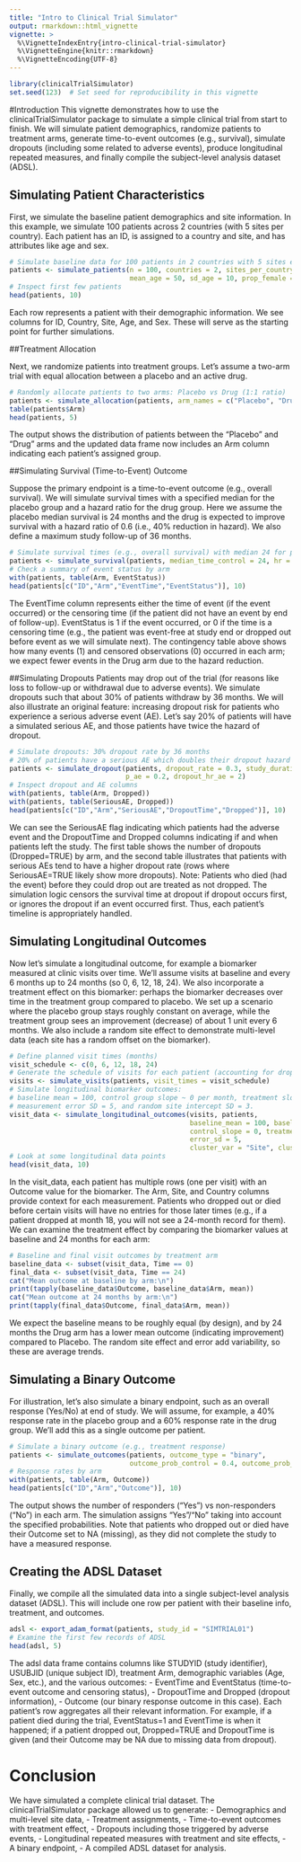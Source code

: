 ```yaml
---
title: "Intro to Clinical Trial Simulator"
output: rmarkdown::html_vignette
vignette: >
  %\VignetteIndexEntry{intro-clinical-trial-simulator}
  %\VignetteEngine{knitr::rmarkdown}
  %\VignetteEncoding{UTF-8}
---
```


```r
library(clinicalTrialSimulator)
set.seed(123)  # Set seed for reproducibility in this vignette
```

#Introduction
This vignette demonstrates how to use the clinicalTrialSimulator package to simulate a simple clinical trial from start to finish. We will simulate patient demographics, randomize patients to treatment arms, generate time-to-event outcomes (e.g., survival), simulate dropouts (including some related to adverse events), produce longitudinal repeated measures, and finally compile the subject-level analysis dataset (ADSL).

## Simulating Patient Characteristics

First, we simulate the baseline patient demographics and site information. In this example, we simulate 100 patients across 2 countries (with 5 sites per country). Each patient has an ID, is assigned to a country and site, and has attributes like age and sex.

```r

# Simulate baseline data for 100 patients in 2 countries with 5 sites each
patients <- simulate_patients(n = 100, countries = 2, sites_per_country = 5,
                              mean_age = 50, sd_age = 10, prop_female = 0.5)
# Inspect first few patients
head(patients, 10)
```

Each row represents a patient with their demographic information. We see columns for ID, Country, Site, Age, and Sex. These will serve as the starting point for further simulations.

##Treatment Allocation

Next, we randomize patients into treatment groups. Let's assume a two-arm trial with equal allocation between a placebo and an active drug.

```r
# Randomly allocate patients to two arms: Placebo vs Drug (1:1 ratio)
patients <- simulate_allocation(patients, arm_names = c("Placebo", "Drug"), ratio = c(1, 1))
table(patients$Arm)
head(patients, 5)
```


The output shows the distribution of patients between the "Placebo" and "Drug" arms and the updated data frame now includes an Arm column indicating each patient's assigned group.

##Simulating Survival (Time-to-Event) Outcome

Suppose the primary endpoint is a time-to-event outcome (e.g., overall survival). We will simulate survival times with a specified median for the placebo group and a hazard ratio for the drug group. Here we assume the placebo median survival is 24 months and the drug is expected to improve survival with a hazard ratio of 0.6 (i.e., 40% reduction in hazard). We also define a maximum study follow-up of 36 months.

```r
# Simulate survival times (e.g., overall survival) with median 24 for placebo and HR 0.6 for drug
patients <- simulate_survival(patients, median_time_control = 24, hr = 0.6, study_duration = 36)
# Check a summary of event status by arm
with(patients, table(Arm, EventStatus))
head(patients[c("ID","Arm","EventTime","EventStatus")], 10)
```


The EventTime column represents either the time of event (if the event occurred) or the censoring time (if the patient did not have an event by end of follow-up). EventStatus is 1 if the event occurred, or 0 if the time is a censoring time (e.g., the patient was event-free at study end or dropped out before event as we will simulate next). The contingency table above shows how many events (1) and censored observations (0) occurred in each arm; we expect fewer events in the Drug arm due to the hazard reduction.

##Simulating Dropouts
Patients may drop out of the trial (for reasons like loss to follow-up or withdrawal due to adverse events). We simulate dropouts such that about 30% of patients withdraw by 36 months. We will also illustrate an original feature: increasing dropout risk for patients who experience a serious adverse event (AE). Let's say 20% of patients will have a simulated serious AE, and those patients have twice the hazard of dropout.

```r

# Simulate dropouts: 30% dropout rate by 36 months
# 20% of patients have a serious AE which doubles their dropout hazard
patients <- simulate_dropout(patients, dropout_rate = 0.3, study_duration = 36,
                             p_ae = 0.2, dropout_hr_ae = 2)
# Inspect dropout and AE columns
with(patients, table(Arm, Dropped))
with(patients, table(SeriousAE, Dropped))
head(patients[c("ID","Arm","SeriousAE","DropoutTime","Dropped")], 10)
```

We can see the SeriousAE flag indicating which patients had the adverse event and the DropoutTime and Dropped columns indicating if and when patients left the study. The first table shows the number of dropouts (Dropped=TRUE) by arm, and the second table illustrates that patients with serious AEs tend to have a higher dropout rate (rows where SeriousAE=TRUE likely show more dropouts). Note: Patients who died (had the event) before they could drop out are treated as not dropped. The simulation logic censors the survival time at dropout if dropout occurs first, or ignores the dropout if an event occurred first. Thus, each patient's timeline is appropriately handled.


## Simulating Longitudinal Outcomes

Now let's simulate a longitudinal outcome, for example a biomarker measured at clinic visits over time. We'll assume visits at baseline and every 6 months up to 24 months (so 0, 6, 12, 18, 24). We also incorporate a treatment effect on this biomarker: perhaps the biomarker decreases over time in the treatment group compared to placebo. We set up a scenario where the placebo group stays roughly constant on average, while the treatment group sees an improvement (decrease) of about 1 unit every 6 months. We also include a random site effect to demonstrate multi-level data (each site has a random offset on the biomarker).

```r

# Define planned visit times (months)
visit_schedule <- c(0, 6, 12, 18, 24)
# Generate the schedule of visits for each patient (accounting for dropouts and deaths)
visits <- simulate_visits(patients, visit_times = visit_schedule)
# Simulate longitudinal biomarker outcomes:
# baseline mean = 100, control group slope ~ 0 per month, treatment slope = -0.2 per month (improvement),
# measurement error SD = 5, and random site intercept SD = 3.
visit_data <- simulate_longitudinal_outcomes(visits, patients,
                                             baseline_mean = 100, baseline_sd = 10,
                                             control_slope = 0, treatment_slope = -0.2,
                                             error_sd = 5,
                                             cluster_var = "Site", cluster_effect_sd = 3)
# Look at some longitudinal data points
head(visit_data, 10)
```

In the visit_data, each patient has multiple rows (one per visit) with an Outcome value for the biomarker. The Arm, Site, and Country columns provide context for each measurement. Patients who dropped out or died before certain visits will have no entries for those later times (e.g., if a patient dropped at month 18, you will not see a 24-month record for them). We can examine the treatment effect by comparing the biomarker values at baseline and 24 months for each arm:

```r

# Baseline and final visit outcomes by treatment arm
baseline_data <- subset(visit_data, Time == 0)
final_data <- subset(visit_data, Time == 24)
cat("Mean outcome at baseline by arm:\n")
print(tapply(baseline_data$Outcome, baseline_data$Arm, mean))
cat("Mean outcome at 24 months by arm:\n")
print(tapply(final_data$Outcome, final_data$Arm, mean))
```

We expect the baseline means to be roughly equal (by design), and by 24 months the Drug arm has a lower mean outcome (indicating improvement) compared to Placebo. The random site effect and error add variability, so these are average trends.

## Simulating a Binary Outcome

For illustration, let's also simulate a binary endpoint, such as an overall response (Yes/No) at end of study. We will assume, for example, a 40% response rate in the placebo group and a 60% response rate in the drug group. We'll add this as a single outcome per patient.

```r

# Simulate a binary outcome (e.g., treatment response)
patients <- simulate_outcomes(patients, outcome_type = "binary",
                              outcome_prob_control = 0.4, outcome_prob_treatment = 0.6)
# Response rates by arm
with(patients, table(Arm, Outcome))
head(patients[c("ID","Arm","Outcome")], 10)
```

The output shows the number of responders ("Yes") vs non-responders ("No") in each arm. The simulation assigns "Yes"/"No" taking into account the specified probabilities. Note that patients who dropped out or died have their Outcome set to NA (missing), as they did not complete the study to have a measured response.

## Creating the ADSL Dataset

Finally, we compile all the simulated data into a single subject-level analysis dataset (ADSL). This will include one row per patient with their baseline info, treatment, and outcomes.

```r

adsl <- export_adam_format(patients, study_id = "SIMTRIAL01")
# Examine the first few records of ADSL
head(adsl, 5)
```


The adsl data frame contains columns like STUDYID (study identifier), USUBJID (unique subject ID), treatment Arm, demographic variables (Age, Sex, etc.), and the various outcomes:
- EventTime and EventStatus (time-to-event outcome and censoring status),
- DropoutTime and Dropped (dropout information),
- Outcome (our binary response outcome in this case).
Each patient’s row aggregates all their relevant information. For example, if a patient died during the trial, EventStatus=1 and EventTime is when it happened; if a patient dropped out, Dropped=TRUE and DropoutTime is given (and their Outcome may be NA due to missing data from dropout).

# Conclusion
We have simulated a complete clinical trial dataset. The clinicalTrialSimulator package allowed us to generate:
- Demographics and multi-level site data,
- Treatment assignments,
- Time-to-event outcomes with treatment effect,
- Dropouts including those triggered by adverse events,
- Longitudinal repeated measures with treatment and site effects,
- A binary endpoint,
- A compiled ADSL dataset for analysis.


